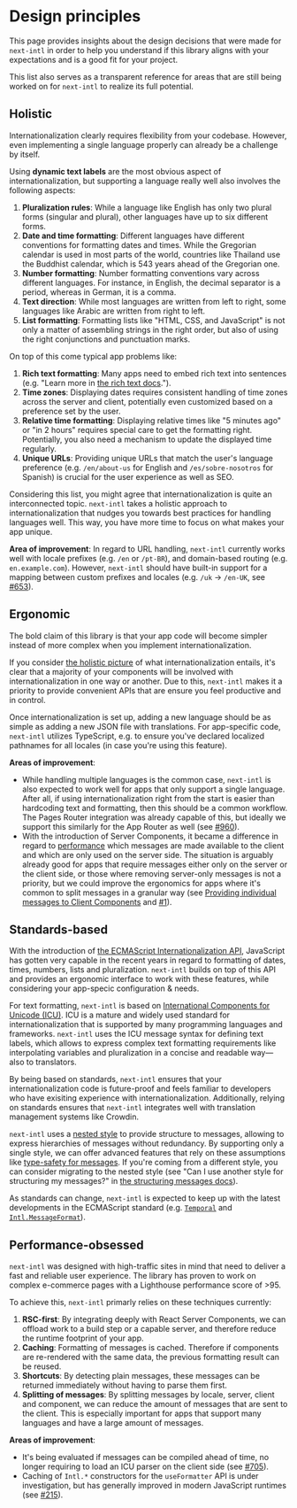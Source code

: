 
# Design principles

This page provides insights about the design decisions that were made for `next-intl` in order to help you understand if this library aligns with your expectations and is a good fit for your project.

This list also serves as a transparent reference for areas that are still being worked on for `next-intl` to realize its full potential.

## Holistic

Internationalization clearly requires flexibility from your codebase. However, even implementing a single language properly can already be a challenge by itself.

Using **dynamic text labels** are the most obvious aspect of internationalization, but supporting a language really well also involves the following aspects:
1. **Pluralization rules**: While a language like English has only two plural forms (singular and plural), other languages have up to six different forms.
2. **Date and time formatting**: Different languages have different conventions for formatting dates and times. While the Gregorian calendar is used in most parts of the world, countries like Thailand use the Buddhist calendar, which is 543 years ahead of the Gregorian one.
3. **Number formatting**: Number formatting conventions vary across different languages. For instance, in English, the decimal separator is a period, whereas in German, it is a comma.
4. **Text direction**: While most languages are written from left to right, some languages like Arabic are written from right to left.
5. **List formatting**: Formatting lists like "HTML, CSS, and JavaScript" is not only a matter of assembling strings in the right order, but also of using the right conjunctions and punctuation marks.

On top of this come typical app problems like:
1. **Rich text formatting**: Many apps need to embed rich text into sentences (e.g. "Learn more in [the rich text docs](/docs/usage/messages#rich-text).").
2. **Time zones**: Displaying dates requires consistent handling of time zones across the server and client, potentially even customized based on a preference set by the user.
3. **Relative time formatting**: Displaying relative times like "5 minutes ago" or "in 2 hours" requires special care to get the formatting right. Potentially, you also need a mechanism to update the displayed time regularly.
4. **Unique URLs**: Providing unique URLs that match the user's language preference (e.g. `/en/about-us` for English and `/es/sobre-nosotros` for Spanish) is crucial for the user experience as well as SEO.

Considering this list, you might agree that internationalization is quite an interconnected topic. `next-intl` takes a holistic approach to internationalization that nudges you towards best practices for handling languages well. This way, you have more time to focus on what makes your app unique.

**Area of improvement**: In regard to URL handling, `next-intl` currently works well with locale prefixes (e.g. `/en` or `/pt-BR`), and domain-based routing (e.g. `en.example.com`). However, `next-intl` should have built-in support for a mapping between custom prefixes and locales (e.g. `/uk` → `/en-UK`, see [#653](https://github.com/amannn/next-intl/issues/653)).

## Ergonomic

The bold claim of this library is that your app code will become simpler instead of more complex when you implement internationalization.

If you consider [the holistic picture](/docs/design-principles#holistic) of what internationalization entails, it's clear that a majority of your components will be involved with internationalization in one way or another. Due to this, `next-intl` makes it a priority to provide convenient APIs that are ensure you feel productive and in control. 

Once internationalization is set up, adding a new language should be as simple as adding a new JSON file with translations. For app-specific code, `next-intl` utilizes TypeScript, e.g. to ensure you've declared localized pathnames for all locales (in case you're using this feature).

**Areas of improvement**:
 - While handling multiple languages is the common case, `next-intl` is also expected to work well for apps that only support a single language. After all, if using internationalization right from the start is easier than hardcoding text and formatting, then this should be a common workflow. The Pages Router integration was already capable of this, but ideally we support this similarly for the App Router as well (see [#960](https://github.com/amannn/next-intl/issues/960)).
 - With the introduction of Server Components, it became a difference in regard to [performance](#performance-obsessed) which messages are made available to the client and which are only used on the server side. The situation is arguably already good for apps that require messages either only on the server or the client side, or those where removing server-only messages is not a priority, but we could improve the ergonomics for apps where it's common to split messages in a granular way (see [Providing individual messages to Client Components](/docs/environments/server-client-components#option-3-providing-individual-messages) and [#1](https://github.com/amannn/next-intl/issues/1)).

## Standards-based

With the introduction of [the ECMAScript Internationalization API](https://developer.mozilla.org/en-US/docs/Web/JavaScript/Reference/Global_Objects/Intl), JavaScript has gotten very capable in the recent years in regard to formatting of dates, times, numbers, lists and pluralization. `next-intl` builds on top of this API and provides an ergonomic interface to work with these features, while considering your app-specic configuration & needs.

For text formatting, `next-intl` is based on [International Components for Unicode (ICU)](https://unicode-org.github.io/icu/userguide/format_parse/). ICU is a mature and widely used standard for internationalization that is supported by many programming languages and frameworks. `next-intl` uses the ICU message syntax for defining text labels, which allows to express complex text formatting requirements like interpolating variables and pluralization in a concise and readable way—also to translators.

By being based on standards, `next-intl` ensures that your internationalization code is future-proof and feels familiar to developers who have exisiting experience with internationalization. Additionally, relying on standards ensures that `next-intl` integrates well with translation management systems like <PartnerContentLink href="https://crowdin.com/">Crowdin</PartnerContentLink>.

`next-intl` uses a [nested style](/docs/usage/messages#structuring-messages) to provide structure to messages, allowing to express hierarchies of messages without redundancy. By supporting only a single style, we can offer advanced features that rely on these assumptions like [type-safety for messages](/docs/workflows/typescript). If you're coming from a different style, you can consider migrating to the nested style (see "Can I use another style for structuring my messages?" in [the structuring messages docs](/docs/usage/messages#structuring-messages)).

As standards can change, `next-intl` is expected to keep up with the latest developments in the ECMAScript standard (e.g. [`Temporal`](https://tc39.es/proposal-temporal/docs/) and [`Intl.MessageFormat`](https://github.com/tc39/proposal-intl-messageformat)).

## Performance-obsessed

`next-intl` was designed with high-traffic sites in mind that need to deliver a fast and reliable user experience. The library has proven to work on complex e-commerce pages with a Lighthouse performance score of >95.

To achieve this, `next-intl` primarly relies on these techniques currently:
1. **RSC-first**: By integrating deeply with React Server Components, we can offload work to a build step or a capable server, and therefore reduce the runtime footprint of your app.
2. **Caching**: Formatting of messages is cached. Therefore if components are re-rendered with the same data, the previous formatting result can be reused.
3. **Shortcuts**: By detecting plain messages, these messages can be returned immediately without having to parse them first.
4. **Splitting of messages**: By splitting messages by locale, server, client and component, we can reduce the amount of messages that are sent to the client. This is especially important for apps that support many languages and have a large amount of messages.

**Areas of improvement**:
 - It's being evaluated if messages can be compiled ahead of time, no longer requiring to load an ICU parser on the client side (see [#705](https://github.com/amannn/next-intl/pull/705)).
 - Caching of `Intl.*` constructors for the `useFormatter` API is under investigation, but has generally improved in modern JavaScript runtimes (see [#215](https://github.com/amannn/next-intl/issues/215)).

